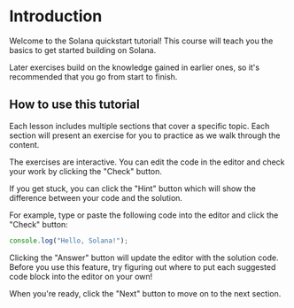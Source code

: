 # Introduction

Welcome to the Solana quickstart tutorial! This course will teach you the basics to get started building on Solana.

Later exercises build on the knowledge gained in earlier ones, so it's recommended that you go from start to finish.

## How to use this tutorial

Each lesson includes multiple sections that cover a specific topic.
Each section will present an exercise for you to practice as we walk through the content.

The exercises are interactive. You can edit the code in the editor and check your work by clicking the "Check" button.

If you get stuck, you can click the "Hint" button which will show the difference between your code and the solution.

For example, type or paste the following code into the editor and click the "Check" button:

```ts
console.log("Hello, Solana!");
```

Clicking the "Answer" button will update the editor with the solution code.
Before you use this feature, try figuring out where to put each suggested code block into the editor on your own!

When you're ready, click the "Next" button to move on to the next section.
